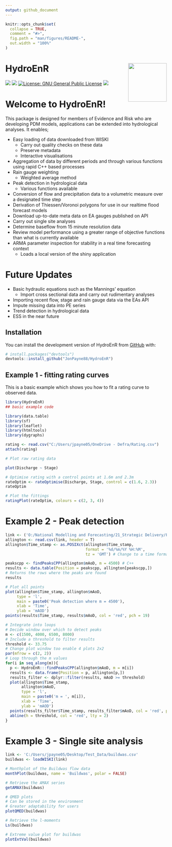 ```yaml
---
output: github_document
---
```


<!-- README.md is generated from README.Rmd. Please edit that file -->

```r
knitr::opts_chunk$set(
  collapse = TRUE,
  comment = "#>",
  fig.path = "man/figures/README-",
  out.width = "100%"
)
```

# HydroEnR <img src="logo.png" align="right" width="120" />

<!-- badges: start -->
[![](https://img.shields.io/badge/lifecycle-stable-brightgreen.svg)](https://lifecycle.r-lib.org/articles/stages.html#stable)
[![](https://img.shields.io/github/last-commit/JonPayneEA/HydroEnR.svg)](https://github.com/JonPayneEA/HydroEnR/commits/main)
[![License: GNU General Public License](https://img.shields.io/badge/license-GNU General Public License-blue.svg)](https://cran.r-project.org/web/licenses/GNU General Public License)
[![](https://img.shields.io/github/languages/code-size/JonPayneEA/HydroEnR.svg)](https://github.com/JonPayneEA/HydroEnR)
<!-- badges: end -->

# Welcome to HydroEnR!

This package is designed for members of Evidence and Risk who are developing PDM
models, applications can be extended into hydrological analyses. It enables;

  - Easy loading of data downloaded from WISKI
      - Carry out quality checks on these data  
      - Preserve metadata
      - Interactive visualisations
  - Aggregation of data by different periods and through various functions
    using rapid C++ based processes
  - Rain gauge weighting
    - Weighted average method
  - Peak detection in hydrological data
    - Various functions available
  - Conversion of flow and precipitation data to a volumetric measure over a 
    designated time step
  - Derivation of Thiessen/Voronoi polygons for use in our realtime flood forecast
    models
  - Download up-to-date meta data on EA gauges published on API
  - Carry out single site analyses
  - Determine baseflow from 15 minute resolution data
  - Review model performance using a greater range of objective functions than
    what is currently available
  - ARMA parameter inspection for stability in a real time forecasting
    context
      - Loads a local version of the shiny application

# Future Updates

  - Basic hydraulic equations such as the Mannings’ equation
      - Import cross sectional data and carry out rudimentary analyses
  - Importing recent flow, stage and rain gauge data via the EAs API
  - Impute missing data into PE series
  - Trend detection in hydrological data
  - ESS in the near future

## Installation

You can install the development version of HydroEnR from [GitHub](https://github.com/) with:

``` r
# install.packages("devtools")
devtools::install_github("JonPayne88/HydroEnR")
```

## Example 1 - fitting rating curves

This is a basic example which shows you how to fit a rating curve to observed data.

```r
library(HydroEnR)
## basic example code
```


```r
library(data.table)
library(sf)
library(leaflet)
library(htmltools)
library(dygraphs)
```

```r
rating <- read.csv("C:/Users/jpayne05/OneDrive - Defra/Rating.csv")
attach(rating)
```

```r
# Plot raw rating data

plot(Discharge ~ Stage)

```

```r
# Optimise rating with a control points at 1.6m and 2.3m
rateOptim <- rateOptimise(Discharge, Stage, control = c(1.6, 2.3))
rateOptim
```

```r
# Plot the fittings
ratingPlot(rateOptim, colours = c(2, 3, 4))
```

# Example 2 - Peak detection

```r

link <- ('O:/National Modelling and Forecasting/21_Strategic Delivery/Flood Forecast Modelling/03 Training/Peak Detection/Allington.csv')
allington <- read.csv(link, header = T)
allington$Time_stamp <- as.POSIXct(allington$Time_stamp,
                                   format = '%d/%m/%Y %H:%M',
                                   tz = 'GMT') # Change to a time format
```

```r
peakscpp <- findPeaksCPP(allington$mAoD, m = 4500) # C++
results <- data.table(Position = peakscpp, allington[peakscpp,])  
# Returns the rows where the peaks are found
results
```

```r
# Plot all points
plot(allington$Time_stamp, allington$mAoD, 
     type = 'l', 
     main = paste0('Peak detection where m = 4500'), 
     xlab = 'Time',
     ylab = 'mAOD')
points(results$Time_stamp, results$mAoD, col = 'red', pch = 19)
```

```r
# Integrate into loops
# Decide window over which to detect peaks
m <- c(1500, 4000, 6500, 8000)
# Include a threshold to filter results
threshold <- 33.75
# Change plot window too enable 4 plots 2x2
par(mfrow = c(2, 2))
# Loop through the m values
for(i in seq_along(m)){
  p <- HydroEnR:::findPeaksCPP(allington$mAoD, m = m[i])
  results <- data.frame(Position = p, allington[p,])
  results_filter <- dplyr::filter(results, mAoD >= threshold)
  plot(allington$Time_stamp,
       allington$mAoD,
       type = 'l',
       main = paste0('m = ', m[i]),
       xlab = 'Time',
       ylab = 'mAOD')
  points(results_filter$Time_stamp, results_filter$mAoD, col = 'red', pch = 19)
  abline(h = threshold, col = 'red', lty = 2)
}

```


# Example 3 - Single site analysis

```r
link <- 'C:/Users/jpayne05/Desktop/Test_Data/buildwas.csv'
buildwas <- loadWISKI(link)
```

```r
# Monthplot of the Buildwas flow data
monthPlot(buildwas, name = 'Buildwas', polar = FALSE)
```

```r
# Retrieve the AMAX series
getAMAX(buildwas)
```

```r
# QMED plots
# Can be stored in the environment
# Greater adaptability for users
plotQMED(buildwas)
```

```r
# Retrieve the l-moments
Ls(buildwas)
```

```r
# Extreme value plot for buildwas
plotExtVal(buildwas)
```

<!-- What is special about using `README.Rmd` instead of just `README.md`? You can include R chunks like so: -->

<!-- ```{r cars} -->
<!-- summary(cars) -->
<!-- ``` -->

<!-- You'll still need to render `README.Rmd` regularly, to keep `README.md` up-to-date. `devtools::build_readme()` is handy for this. You could also use GitHub Actions to re-render `README.Rmd` every time you push. An example workflow can be found here: <https://github.com/r-lib/actions/tree/v1/examples>. -->

<!-- You can also embed plots, for example: -->

<!-- ```{r pressure, echo = FALSE} -->
<!-- plot(pressure) -->
<!-- ``` -->

<!-- In that case, don't forget to commit and push the resulting figure files, so they display on GitHub and CRAN. -->
